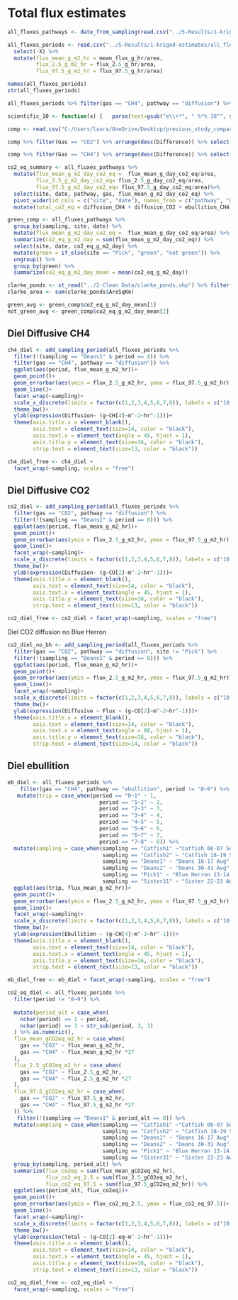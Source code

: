 # Total flux estimates

```r
all_fluxes_pathways <- date_from_sampling(read.csv("../5-Results/1-kriged-estimates/all_fluxes_pathways.csv") %>% select(-X)%>% mutate(site = str_sub(sampling, 1, -2)))

all_fluxes_periods <- read.csv("../5-Results/1-kriged-estimates/all_fluxes_periods.csv")%>% 
  select(-X) %>% 
  mutate(flux_mean_g_m2_hr = mean_flux_g_hr/area, 
         flux_2.5_g_m2_hr = flux_2.5_g_hr/area, 
         flux_97.5_g_m2_hr = flux_97.5_g_hr/area)

names(all_fluxes_periods)
str(all_fluxes_periods)

all_fluxes_periods %>% filter(gas == "CH4", pathway == "diffusion") %>% group_by(site, date) %>% summarize(max = max(flux_mean_g_m2_hr), min = min(flux_mean_g_m2_hr), difference = max - min)

scientific_10 <- function(x) {   parse(text=gsub("e\\+*", " %*% 10^", scales::scientific_format()(x))) }
```

```r
comp <- read.csv("C:/Users/laura/OneDrive/Desktop/previous_study_comparison.csv")

comp %>% filter(Gas == "CO2") %>% arrange(desc(Difference)) %>% select(Paper, Difference) %>% write.csv("C:/Users/laura/OneDrive/Desktop/previous_study_comparison_CO2.csv")

comp %>% filter(Gas == "CH4") %>% arrange(desc(Difference)) %>% select(Paper, Difference) %>% write.csv("C:/Users/laura/OneDrive/Desktop/previous_study_comparison_CH4.csv")
```


```r
co2_eq_summary <- all_fluxes_pathways %>% 
  mutate(flux_mean_g_m2_day_co2_eq =  flux_mean_g_day_co2_eq/area,
         flux_2.5_g_m2_day_co2_eq= flux_2.5_g_day_co2_eq/area, 
         flux_97.5_g_m2_day_co2_eq= flux_97.5_g_day_co2_eq/area)%>% 
  select(site, date, pathway, gas, flux_mean_g_m2_day_co2_eq) %>% 
  pivot_wider(id_cols = c("site", "date"), names_from = c("pathway", "gas"), values_from = "flux_mean_g_m2_day_co2_eq") %>% 
  mutate(total_co2_eq = diffusion_CH4 + diffusion_CO2 + ebullition_CH4, prop_ch4_diff = (diffusion_CH4/total_co2_eq)*100, prop_ch4_eb = (ebullition_CH4/total_co2_eq)*100, prop_co2 = (diffusion_CO2/total_co2_eq)*100, prop_ch4 = prop_ch4_diff + prop_ch4_eb, without_eb = (ebullition_CH4/total_co2_eq)) 
```

```r
green_comp <- all_fluxes_pathways %>% 
  group_by(sampling, site, date) %>% 
  mutate(flux_mean_g_m2_day_co2_eq =  flux_mean_g_day_co2_eq/area) %>%  
  summarize(co2_eq_g_m2_day = sum(flux_mean_g_m2_day_co2_eq)) %>% 
  select(site, date, co2_eq_g_m2_day) %>% 
  mutate(green = if_else(site == "Pick", "green", "not green")) %>% 
  ungroup() %>% 
  group_by(green) %>% 
  summarize(co2_eq_g_m2_day_mean = mean(co2_eq_g_m2_day))

clarke_ponds <- st_read("../2-Clean Data/clarke_ponds.shp") %>% filter(AreSqKm < 0.1)
clarke_area <- sum(clarke_ponds$AreSqKm)

green_avg <- green_comp$co2_eq_g_m2_day_mean[1]
not_green_avg <- green_comp$co2_eq_g_m2_day_mean[2]
```

## Diel Diffusive CH4 
```r
ch4_diel <- add_sampling_period(all_fluxes_periods %>% 
  filter(!(sampling == "Deans1" & period == 8)) %>% 
  filter(gas == "CH4", pathway == "diffusion")) %>% 
  ggplot(aes(period, flux_mean_g_m2_hr))+
  geom_point()+
  geom_errorbar(aes(ymin = flux_2.5_g_m2_hr, ymax = flux_97.5_g_m2_hr))+
  geom_line()+
  facet_wrap(~sampling)+
  scale_x_discrete(limits = factor(c(1,2,3,4,5,6,7,8)), labels = c("10:00", "13:00", "16:00", "19:00", "22:00", "01:00", "04:00", "07:00"))+
  theme_bw()+
  ylab(expression(Diffusion~ (g~CH[4]~m^-2~hr^-1)))+
  theme(axis.title.x = element_blank(), 
        axis.text = element_text(size=14, color = "black"), 
        axis.text.x = element_text(angle = 45, hjust = 1), 
        axis.title.y = element_text(size=16, color = "black"), 
        strip.text = element_text(size=13, color = "black"))

ch4_diel_free <- ch4_diel +
  facet_wrap(~sampling, scales = "free")
```

## Diel Diffusive CO2 
```r
co2_diel <- add_sampling_period(all_fluxes_periods %>% 
  filter(gas == "CO2", pathway == "diffusion") %>% 
  filter(!(sampling == "Deans1" & period == 8))) %>% 
  ggplot(aes(period, flux_mean_g_m2_hr))+
  geom_point()+
  geom_errorbar(aes(ymin = flux_2.5_g_m2_hr, ymax = flux_97.5_g_m2_hr))+
  geom_line()+
  facet_wrap(~sampling)+
  scale_x_discrete(limits = factor(c(1,2,3,4,5,6,7,8)), labels = c("10:00", "13:00", "16:00", "19:00", "22:00", "01:00", "04:00", "07:00"))+
  theme_bw()+
  ylab(expression(Diffusion~ (g~CO[2]~m^-2~hr^-1)))+
  theme(axis.title.x = element_blank(), 
        axis.text = element_text(size=14, color = "black"), 
        axis.text.x = element_text(angle = 45, hjust = 1), 
        axis.title.y = element_text(size=16, color = "black"), 
        strip.text = element_text(size=13, color = "black"))

co2_diel_free <- co2_diel + facet_wrap(~sampling, scales = "free")
```

Diel CO2 diffusion no Blue Herron
```r
co2_diel_no_bh <- add_sampling_period(all_fluxes_periods %>% 
  filter(gas == "CO2", pathway == "diffusion", site != "Pick") %>% 
  filter(!(sampling == "Deans1" & period == 8))) %>% 
  ggplot(aes(period, flux_mean_g_m2_hr))+
  geom_point()+
  geom_errorbar(aes(ymin = flux_2.5_g_m2_hr, ymax = flux_97.5_g_m2_hr))+
  geom_line()+
  facet_wrap(~sampling)+
  scale_x_discrete(limits = factor(c(1,2,3,4,5,6,7,8)), labels = c("10:00", "13:00", "16:00", "19:00", "22:00", "01:00", "04:00", "07:00"))+
  theme_bw()+
  ylab(expression(Diffusive ~ Flux ~ (g~CO[2]~m^-2~hr^-1)))+
  theme(axis.title.x = element_blank(), 
        axis.text = element_text(size=14, color = "black"), 
        axis.text.x = element_text(angle = 60, hjust = 1), 
        axis.title.y = element_text(size=16, color = "black"), 
        strip.text = element_text(size=14, color = "black"))
```

## Diel ebullition
```r
eb_diel <- all_fluxes_periods %>% 
    filter(gas == "CH4", pathway == "ebullition", period != "8~9") %>% 
   mutate(trip = case_when(period == "0~1" ~ 1,
                             period == "1~2" ~ 2, 
                             period == "2~3" ~ 3, 
                             period == "3~4" ~ 4, 
                             period == "4~5" ~ 5, 
                             period == "5~6" ~ 6, 
                             period == "6~7" ~ 7, 
                             period == "7~8" ~ 8)) %>% 
  mutate(sampling = case_when(sampling == "Catfish1" ~"Catfish 06-07 Sept",
                              sampling == "Catfish2" ~ "Catfish 18-19 Sept",
                              sampling == "Deans1" ~ "Deans 16-17 Aug",
                              sampling == "Deans2" ~ "Deans 30-31 Aug", 
                              sampling == "Pick1" ~ "Blue Herron 13-14 Sept",
                              sampling == "Sister31" ~ "Sister 22-23 Aug")) %>% 
  ggplot(aes(trip, flux_mean_g_m2_hr))+
  geom_point()+
  geom_errorbar(aes(ymin = flux_2.5_g_m2_hr, ymax = flux_97.5_g_m2_hr))+
  geom_line()+
  facet_wrap(~sampling)+
  scale_x_discrete(limits = factor(c(1,2,3,4,5,6,7,8)), labels = c("10:00", "13:00", "16:00", "19:00", "22:00", "01:00", "04:00", "07:00"))+
  theme_bw()+
  ylab(expression(Ebullition ~ (g~CH[4]~m^-2~hr^-1)))+
  theme(axis.title.x = element_blank(), 
        axis.text = element_text(size=14, color = "black"), 
        axis.text.x = element_text(angle = 45, hjust = 1), 
        axis.title.y = element_text(size=16, color = "black"), 
        strip.text = element_text(size=13, color = "black"))

eb_diel_free <- eb_diel + facet_wrap(~sampling, scales = "free")
```

```r
co2_eq_diel <- all_fluxes_periods %>% 
  filter(period != "8~9") %>% 
  
  mutate(period_alt = case_when(
    nchar(period) == 1 ~ period,
    nchar(period) == 3 ~ str_sub(period, 3, 3)
  ) %>% as.numeric(),
  flux_mean_gCO2eq_m2_hr = case_when(
    gas == "CO2" ~ flux_mean_g_m2_hr, 
    gas == "CH4" ~ flux_mean_g_m2_hr *27
  ), 
  flux_2.5_gCO2eq_m2_hr = case_when(
    gas == "CO2" ~ flux_2.5_g_m2_hr, 
    gas == "CH4" ~ flux_2.5_g_m2_hr *27
  ),
  flux_97.5_gCO2eq_m2_hr = case_when(
    gas == "CO2" ~ flux_97.5_g_m2_hr, 
    gas == "CH4" ~ flux_97.5_g_m2_hr *27
  )) %>% 
   filter(!(sampling == "Deans1" & period_alt == 8)) %>%
  mutate(sampling = case_when(sampling == "Catfish1" ~"Catfish 06-07 Sept",
                              sampling == "Catfish2" ~ "Catfish 18-19 Sept",
                              sampling == "Deans1" ~ "Deans 16-17 Aug",
                              sampling == "Deans2" ~ "Deans 30-31 Aug", 
                              sampling == "Pick1" ~ "Blue Herron 13-14 Sept",
                              sampling == "Sister31" ~ "Sister 22-23 Aug")) %>% 
  group_by(sampling, period_alt) %>% 
  summarize(flux_co2eq = sum(flux_mean_gCO2eq_m2_hr), 
            flux_co2_eq_2.5 = sum(flux_2.5_gCO2eq_m2_hr), 
            flux_co2_eq_97.5 = sum(flux_97.5_gCO2eq_m2_hr)) %>% 
  ggplot(aes(period_alt, flux_co2eq))+
  geom_point()+
  geom_errorbar(aes(ymin = flux_co2_eq_2.5, ymax = flux_co2_eq_97.5))+
  geom_line()+
  facet_wrap(~sampling)+
  scale_x_discrete(limits = factor(c(1,2,3,4,5,6,7,8)), labels = c("10:00", "13:00", "16:00", "19:00", "22:00", "01:00", "04:00", "07:00"))+
  theme_bw()+
  ylab(expression(Total ~ (g~CO[2]-eq~m^-2~hr^-1)))+
  theme(axis.title.x = element_blank(), 
        axis.text = element_text(size=14, color = "black"), 
        axis.text.x = element_text(angle = 45, hjust = 1), 
        axis.title.y = element_text(size=16, color = "black"), 
        strip.text = element_text(size=13, color = "black"))

co2_eq_diel_free <- co2_eq_diel + 
  facet_wrap(~sampling, scales = "free")
```

